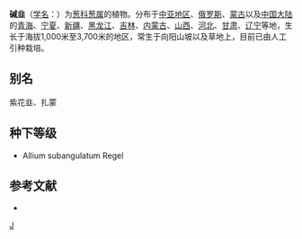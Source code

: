 {{Speciesbox 
| genus = Allium
| species = polyrhizum
| authority = Turcz. ex Regel
}}
'''碱韭'''（[[学名|学名]]：{{lang|la|''Allium polyrhizum''}}）为[[葱科|葱科]][[葱属|葱属]]的植物。分布于[[中亚地区|中亚地区]]、[[俄罗斯|俄罗斯]]、[[蒙古|蒙古]]以及[[中国大陆|中国大陆]]的[[青海|青海]]、[[宁夏|宁夏]]、[[新疆|新疆]]、[[黑龙江|黑龙江]]、[[吉林|吉林]]、[[内蒙古|内蒙古]]、[[山西|山西]]、[[河北|河北]]、[[甘肃|甘肃]]、[[辽宁|辽宁]]等地，生长于海拔1,000米至3,700米的地区，常生于向阳山坡以及草地上，目前已由人工引种栽培。

== 别名 ==
紫花韭、扎蒙

== 种下等级 ==
* Allium subangulatum Regel

== 参考文献 ==
<div class="references-small">
* {{cite web| url =http://www.bioinfo.cn/db05/KmzwSpecies.php?action=view&id=366| title =碱韭| work =《中国高等植物数据库全库》| publisher =中国科学院微生物研究所| author =昆明植物研究所| accessdate =2009-02-21| deadurl =yes| archiveurl =https://web.archive.org/web/20160305104541/http://www.bioinfo.cn/db05/KmzwSpecies.php?action=view&id=366| archivedate =2016-03-05}}
</div>
{{Taxonbar}}

[[Category:葱属|J]]